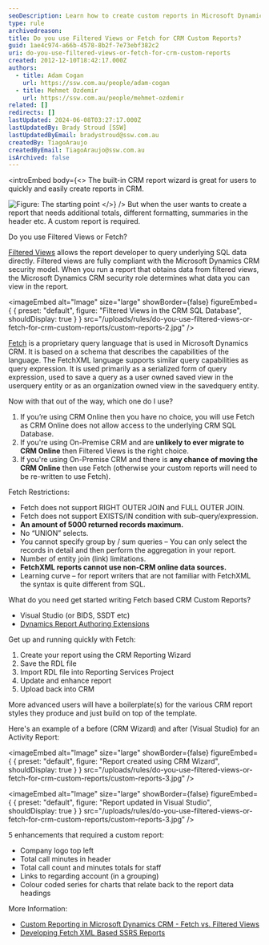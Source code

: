 ```yaml
---
seoDescription: Learn how to create custom reports in Microsoft Dynamics CRM using Filtered Views or Fetch XML. Discover the differences between these two query languages and when to use each for optimal results.
type: rule
archivedreason:
title: Do you use Filtered Views or Fetch for CRM Custom Reports?
guid: 1ae4c974-a66b-4578-8b2f-7e73ebf382c2
uri: do-you-use-filtered-views-or-fetch-for-crm-custom-reports
created: 2012-12-10T18:42:17.000Z
authors:
  - title: Adam Cogan
    url: https://ssw.com.au/people/adam-cogan
  - title: Mehmet Ozdemir
    url: https://ssw.com.au/people/mehmet-ozdemir
related: []
redirects: []
lastUpdated: 2024-06-08T03:27:17.000Z
lastUpdatedBy: Brady Stroud [SSW]
lastUpdatedByEmail: bradystroud@ssw.com.au
createdBy: TiagoAraujo
createdByEmail: TiagoAraujo@ssw.com.au
isArchived: false
---
```


<introEmbed
  body={<>
The built-in CRM report wizard is great for users to quickly and easily create reports in CRM.

![Figure: The starting point](/uploads/rules/do-you-use-filtered-views-or-fetch-for-crm-custom-reports/custom-reports-1.jpg)
  </>}
/>
But when the user wants to create a report that needs additional totals, different formatting, summaries in the header etc. A custom report is required.

Do you use Filtered Views or Fetch?

[Filtered Views]([https://docs.microsoft.com/en-us/previous-versions/dynamicscrm-2013/crm.6/gg309722(v=crm.6?WT.mc_id=DX-MVP-33518)?redirectedfrom=MSDN](https://docs.microsoft.com/en-us/previous-versions/dynamicscrm-2013/crm.6/gg309722(v=crm.6?WT.mc_id=DX-MVP-33518)?redirectedfrom=MSDN)) allows the report developer to query underlying SQL data directly. Filtered views are fully compliant with the Microsoft Dynamics CRM security model. When you run a report that obtains data from filtered views, the Microsoft Dynamics CRM security role determines what data you can view in the report.


<imageEmbed
  alt="Image"
  size="large"
  showBorder={false}
  figureEmbed={ {
    preset: "default",
    figure: "Filtered Views in the CRM SQL Database",
    shouldDisplay: true
  } }
  src="/uploads/rules/do-you-use-filtered-views-or-fetch-for-crm-custom-reports/custom-reports-2.jpg"
/>

[Fetch](https://learn.microsoft.com/en-us/power-apps/developer/data-platform/use-fetchxml-construct-query?WT.mc_id=DX-MVP-33518) is a proprietary query language that is used in Microsoft Dynamics CRM. It is based on a schema that describes the capabilities of the language. The FetchXML language supports similar query capabilities as query expression. It is used primarily as a serialized form of query expression, used to save a query as a user owned saved view in the userquery entity or as an organization owned view in the savedquery entity.

Now with that out of the way, which one do I use?

1. If you’re using CRM Online then you have no choice, you will use Fetch as CRM Online does not allow access to the underlying CRM SQL Database.
2. If you're using On-Premise CRM and are **unlikely to ever migrate to CRM Online** then Filtered Views is the right choice.
3. If you're using On-Premise CRM and there is **any chance of moving the CRM Online** then use Fetch (otherwise your custom reports will need to be re-written to use Fetch).

Fetch Restrictions:

* Fetch does not support RIGHT OUTER JOIN and FULL OUTER JOIN.
* Fetch does not support EXISTS/IN condition with sub-query/expression.
* **An amount of 5000 returned records maximum.**
* No “UNION” selects.
* You cannot specify group by / sum queries – You can only select the records in detail and then perform the aggregation in your report.
* Number of entity join (link) limitations.
* **FetchXML reports cannot use non-CRM online data sources.**
* Learning curve – for report writers that are not familiar with FetchXML the syntax is quite different from SQL.

What do you need get started writing Fetch based CRM Custom Reports?

* Visual Studio (or BIDS, SSDT etc)
* [Dynamics Report Authoring Extensions](https://www.microsoft.com/en-au/download/details.aspx?id=27823&WT.mc_id=DX-MVP-33518)

Get up and running quickly with Fetch:

1. Create your report using the CRM Reporting Wizard
2. Save the RDL file
3. Import RDL file into Reporting Services Project
4. Update and enhance report
5. Upload back into CRM

More advanced users will have a boilerplate(s) for the various CRM report styles they produce and just build on top of the template.

Here's an example of a before (CRM Wizard) and after (Visual Studio) for an Activity Report:


<imageEmbed
  alt="Image"
  size="large"
  showBorder={false}
  figureEmbed={ {
    preset: "default",
    figure: "Report created using CRM Wizard",
    shouldDisplay: true
  } }
  src="/uploads/rules/do-you-use-filtered-views-or-fetch-for-crm-custom-reports/custom-reports-3.jpg"
/>


<imageEmbed
  alt="Image"
  size="large"
  showBorder={false}
  figureEmbed={ {
    preset: "default",
    figure: "Report updated in Visual Studio",
    shouldDisplay: true
  } }
  src="/uploads/rules/do-you-use-filtered-views-or-fetch-for-crm-custom-reports/custom-reports-3.jpg"
/>

5 enhancements that required a custom report:

* Company logo top left
* Total call minutes in header
* Total call count and minutes totals for staff
* Links to regarding account (in a grouping)
* Colour coded series for charts that relate back to the report data headings

More Information:

* [Custom Reporting in Microsoft Dynamics CRM - Fetch vs. Filtered Views](https://community.dynamics.com/blogs/post/?postid=cf170dc9-95d7-440d-bd5f-888661caaaa2)
* [Developing Fetch XML Based SSRS Reports](https://social.technet.microsoft.com/wiki/contents/articles/10234.microsoft-dynamics-crm-2011-develop-fetch-xml-based-ssrs-reports-in-visual-studio-2008.aspx?WT.mc_id=DX-MVP-33518)
